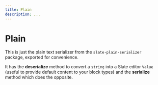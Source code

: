 ```yaml
---
title: Plain
description: ...
---
```


# Plain

This is just the plain text serializer from the `slate-plain-serializer` package, exported for convenience.

It has the **deserialize** method to convert a `string` into a Slate editor `Value` (useful to provide default content to your block types) and the **serialize** method which does the opposite.

